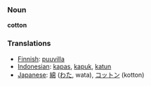 === Noun ===

'''cotton'''

=== Translations ===
*[[Finnish]]: [[puuvilla]]
*[[Indonesian]]: [[kapas]], [[kapuk]], [[katun]]
*[[Japanese]]: [[綿]] ([[わた]], wata), [[コットン]] (kotton)